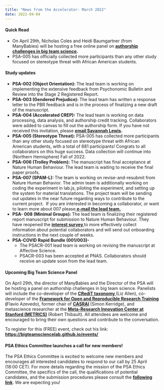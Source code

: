 ```yaml
---
title: "News from the Accelerator- March 2022"
date: 2022-04-04
---
```


<!-- wp:heading {"level":4} -->
<h4><strong>Quick Read </strong></h4>
<!-- /wp:heading -->

<!-- wp:list -->
<ul><li>On April 29th, Nicholas Coles and Heidi Baumgartner (from ManyBabies) will be hosting a free online panel on <strong><a href="https://bigteamsciencelab.github.io/events/">authorship challenges in big team science</a>.</strong></li><li>PSA-005 has officially collected more participants than any other study focused on stereotype threat with African American students.</li></ul>
<!-- /wp:list -->

<!-- wp:heading {"level":4} -->
<h4><strong>Study updates</strong></h4>
<!-- /wp:heading -->

<!-- wp:list -->
<ul><li><strong>PSA-002 (Object Orientation): </strong>The lead team is working on implementing the extensive feedback from Psychonomic Bulletin and Review into the Stage 2 Registered Report.</li><li><strong>PSA-003 (Gendered Prejudice): </strong>The lead team has written a response letter to the PBR feedback and is in the process of finalizing a new draft of the manuscript. </li><li><strong>PSA-004 (Accelerated CREP):</strong> The lead team is working on data processing, data analysis, and authorship credit tracking. Collaborators were added to canvas to fill out the authorship form. If you have not received this invitation, please <strong><a href="mailto:slewis16@ashland.edu">email Savannah Lewis</a>.</strong></li><li><strong>PSA-005 (Stereotype Threat): </strong>PSA-005 has collected more participants than any other study focused on stereotype threat with African American students, with a total of 681 participants! Congrats to all collaborators on this huge success. Data collection will continue into (Northern Hemisphere) Fall of 2022. </li><li><strong>PSA-006 (Trolley Problem): </strong>The manuscript has final acceptance at Nature Human Behaviour. The lead team is waiting to receive the final paper proofs. </li><li><strong>PSA-007 (SPAM-L): </strong>The team is working on revise-and-resubmit from Nature Human Behavior. The admin team is additionally working on coding the experiment in lab.js, piloting the experiment, and setting up the system for material translations. The project team will be sending out updates in the near future regarding ways to contribute to the current project.  If you are interested in becoming a collaborator, or want to learn more about 007 please<a href="mailto:007spaml@gmail.com"> <strong>e-mail the lead team.</strong></a></li><li><strong>PSA- 008 (Minimal Groups): </strong>The lead team is finalizing their registered report manuscript for submission to Nature Human Behaviour. They have reopened the <strong><a href="https://forms.gle/AwaCTwSvRcqY1ecf9">interest survey </a></strong>to more effectively collect information about potential collaborators and will send out onboarding instructions in the next couple of weeks. </li><li><strong>PSA-COVID Rapid Bundle (001/003)-</strong> <ul><li>The PSACR-001 lead team is working on revising the manuscript at Affective Science.</li><li>PSACR-003 has been accepted at PNAS. Collaborators should receive an update soon from the lead team.</li></ul></li></ul>
<!-- /wp:list -->

<!-- wp:heading {"level":4} -->
<h4><strong>Upcoming Big Team Science Panel&nbsp;</strong></h4>
<!-- /wp:heading -->

<!-- wp:paragraph -->
<p>On April 29th, the director of ManyBabies and the Director of the PSA will be hosting a panel on authorship challenges in big team science. Panelists will include the co-developer of the <a href="https://casrai.org/credit/"><strong>CRediT taxonomy </strong></a>(Liz Allen), co-developer of the <strong><a href="https://forrt.org/publications/">Framework for Open and Reproducible Research Training</a> (</strong>Flavio Azevedo), former chair of <strong><a href="https://casrai.org/about/">CASRAI</a> </strong>(Simon Kerridge), and metascience researcher at the <strong><a href="https://metrics.stanford.edu/">Meta-Research Innovation Center at Stanford (METRICS)</a> </strong>(Robert Thibault). All attendees are welcome and encouraged to bring their own questions and contribute to the conversation.</p>
<!-- /wp:paragraph -->

<!-- wp:paragraph -->
<p>To register for this (FREE) event, check out his link: <br><a href="https://bigteamsciencelab.github.io/events/"><strong>https://bigteamsciencelab.github.io/events/</strong></a></p>
<!-- /wp:paragraph -->

<!-- wp:heading {"level":4} -->
<h4><strong>PSA Ethics Committee launches a call for new members!</strong></h4>
<!-- /wp:heading -->

<!-- wp:paragraph -->
<p>The PSA Ethics Committee is excited to welcome new members and encourages all interested candidates to respond to our call by 25 April (18:00 CET). For more details regarding the mission of the PSA Ethics Committee, the specifics of the call, the qualifications of potential candidates, and the submission procedures please consult the <a href="https://docs.google.com/document/d/1XsClBJrR6KrucCeYluJqTexRidz7cPI4RSFEVcqc20Y/edit"><strong>following link</strong></a>. We are expecting you!</p>
<!-- /wp:paragraph -->
